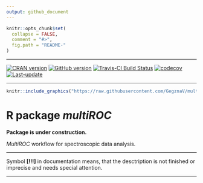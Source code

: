 ```yaml
---
output: github_document
---
```

<!-- README.md is generated from README.Rmd. Please edit that file -->
 
```r
knitr::opts_chunk$set(
  collapse = FALSE,
  comment = "#>",
  fig.path = "README-"
)
```

***

[![CRAN version](http://www.r-pkg.org/badges/version/multiROC)](http://cran.rstudio.com/web/packages/multiROC/index.html)
[![GitHub version](https://img.shields.io/badge/GitHub-v`r packageVersion("multiROC")`-brightgreen.svg)](https://github.com/GegznaV/multiROC)
[![Travis-CI Build Status](https://travis-ci.org/GegznaV/multiROC.png?branch=master)](https://travis-ci.org/GegznaV/multiROC)
[![codecov](https://codecov.io/gh/GegznaV/multiROC/branch/master/graph/badge.svg)](https://codecov.io/gh/GegznaV/multiROC)
[![Last-update](https://img.shields.io/badge/last%20update-`r gsub('-', '--', Sys.Date())`-yellowgreen.svg)](/commits/master)

***

 
```r
knitr::include_graphics("https://raw.githubusercontent.com/GegznaV/multiROC/master/docs/logo.png")
```
<!-- "https://raw.githubusercontent.com/GegznaV/multiROC/master/docs/logo.png" -->

R package _**multiROC**_ 
==========================================

**Package is under construction.**

*MultiROC* workflow for spectroscopic data analysis.

* * *

Symbol **[!!!]** in documentation means, that the desctription is not finished
or imprecise and needs special attention.

<!-- Install package: -->

<!-- ```{r Install package, eval=FALSE} -->
<!-- library(devtools) -->
<!-- install_github("GegznaV/multiROC") -->
<!-- ``` -->


* * *

 <p align="right"> </p>    


 

